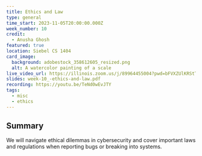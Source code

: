 ```yaml
---
title: Ethics and Law
type: general
time_start: 2023-11-05T20:00:00.000Z
week_number: 10
credit:
  - Anusha Ghosh
featured: true
location: Siebel CS 1404
card_image:
  background: adobestock_358612605_resized.png
  alt: A watercolor painting of a scale
live_video_url: https://illinois.zoom.us/j/89964455004?pwd=bFVXZUlKRStTeG5ZMVhEbGwyL1hBUT09
slides: week-10_-ethics-and-law.pdf
recording: https://youtu.be/TeNd0wEvJTY
tags:
  - misc
  - ethics
---
```

## Summary

We will navigate ethical dilemmas in cybersecurity and cover important laws and regulations when reporting bugs or breaking into systems.